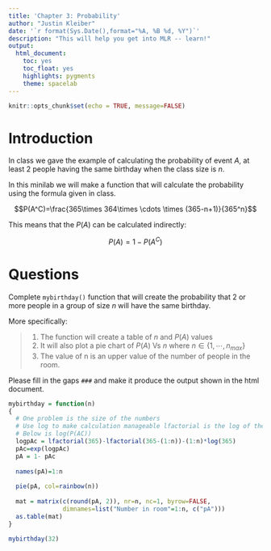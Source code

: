 ```yaml
---
title: 'Chapter 3: Probability'
author: "Justin Kleiber"
date: '`r format(Sys.Date(),format="%A, %B %d, %Y")`'
description: "This will help you get into MLR -- learn!"
output: 
  html_document:
    toc: yes
    toc_float: yes
    highlights: pygments
    theme: spacelab
---
```


```r
knitr::opts_chunk$set(echo = TRUE, message=FALSE)

```


# Introduction

In class we gave the example of calculating the probability of event $A$, at least 2 people having the same birthday when the class size is $n$.

In this minilab we will make a function that will calculate the probability using the formula given in class.

$$P(A^C)=\frac{365\times 364\times \cdots \times (365-n+1)}{365^n}$$


This means that the $P(A)$ can be calculated indirectly:

$$P(A)=1-P(A^C)$$

# Questions

Complete `mybirthday()`  function that will create the probability that 2 or more people in a group of size $n$ will have the same birthday. 

More specifically:

> 
    1. The function will create a table of $n$ and $P(A)$ values
    2. It will also plot a pie chart of $P(A)$ Vs $n$ where $n\in \{1,\cdots , n_{max}\}$
    3. The value of n is an upper value of the number of people in the room.
    
  
Please fill in the gaps `###` and make it produce the output shown in the html document.  
    


```r
mybirthday = function(n)
{
  # One problem is the size of the numbers
  # Use log to make calculation manageable lfactorial is the log of the factorial
  # Below is log(P(AC))
  logpAc = lfactorial(365)-lfactorial(365-(1:n))-(1:n)*log(365)
  pAc=exp(logpAc)
  pA = 1- pAc
  
  names(pA)=1:n
  
  pie(pA, col=rainbow(n))
  
  mat = matrix(c(round(pA, 2)), nr=n, nc=1, byrow=FALSE,
               dimnames=list("Number in room"=1:n, c("pA")))
  as.table(mat)
}

mybirthday(32)

```

